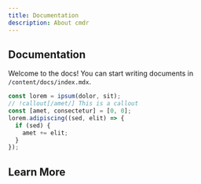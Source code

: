 ```yaml
---
title: Documentation
description: About cmdr
---
```


## Documentation

Welcome to the docs! You can start writing documents in `/content/docs/index.mdx`.

```js
const lorem = ipsum(dolor, sit);
// !callout[/amet/] This is a callout
const [amet, consectetur] = [0, 0];
lorem.adipiscing((sed, elit) => {
  if (sed) {
    amet += elit;
  }
});
```

## Learn More

<Cards>
  <Card title="Cmdr(-go) v2 Documentation" href="./cmdr.v2/" />
  <Card title="Cmdr(-go) v1 Documentation" href="./cmdr.v1/" />
</Cards>

